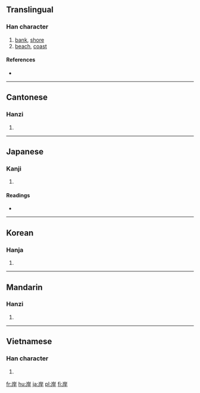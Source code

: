==Translingual==

===Han character===
{{Han char|rn=46|rad=山|as=05|sn=8|four=2224<sub>1</sub>|canj=山一一十 (UMMJ)}}

# [[bank]], [[shore]]
# [[beach]], [[coast]]

====References====
* {{Han ref|kx=0310.030|dkj=08009|dj=0610.070|hdz=10766.040|uh=5CB8|ud=23736|bh=A9A4|bd=43428}}

----

==Cantonese==

===Hanzi===
{{yue-hanzi|jyut=|y=ngon6}}

# {{defn|Cantonese|sort=山05}}

----

==Japanese==

===Kanji===
{{ja-kanji|grade=3|rs=山05}}

# {{defn|Japanese}}

====Readings====
* {{ja-readings|on=[[がん]] (gan)|kun=[[きし]] (kishi)}}

----

==Korean==

===Hanja===
{{ko-hanja|hangeul=안|rv=an|mr=an}}

# {{defn|Korean|sort=山05}}

----

==Mandarin==

===Hanzi===
{{cmn-hanzi|pin=[[àn]] ([[an4]])|wg=an<sup>4</sup>}}

# {{defn|Mandarin|sort=山05}}

----

==Vietnamese==

===Han character===
{{vi-hantu|[[ngạn]], [[ngàn]], [[ngan]]|rs=山05}}

# {{defn|Vietnamese|sort=山05}}

[[fr:岸]]
[[hu:岸]]
[[ja:岸]]
[[pl:岸]]
[[fi:岸]]